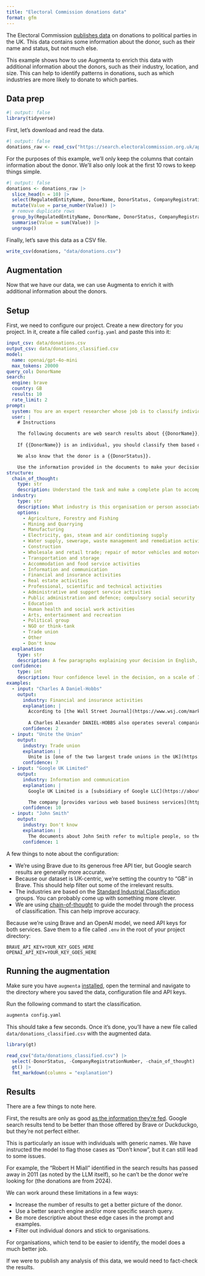 ```yaml
---
title: "Electoral Commission donations data"
format: gfm
---
```


The Electoral Commission [publishes data](https://search.electoralcommission.org.uk/?currentPage=1&rows=100&sort=AcceptedDate&order=desc&tab=1&et=pp&et=ppm&et=tp&et=perpar&et=rd&isIrishSourceYes=true&isIrishSourceNo=true&prePoll=false&postPoll=true&register=gb&register=ni&register=none&optCols=Register&optCols=CampaigningName&optCols=AccountingUnitsAsCentralParty&optCols=IsSponsorship&optCols=IsIrishSource&optCols=RegulatedDoneeType&optCols=CompanyRegistrationNumber&optCols=Postcode&optCols=NatureOfDonation&optCols=PurposeOfVisit&optCols=DonationAction&optCols=ReportedDate&optCols=IsReportedPrePoll&optCols=ReportingPeriodName&optCols=IsBequest&optCols=IsAggregation) on donations to political parties in the UK. This data contains some information about the donor, such as their name and status, but not much else.

This example shows how to use Augmenta to enrich this data with additional information about the donors, such as their industry, location, and size. This can help to identify patterns in donations, such as which industries are more likely to donate to which parties.

## Data prep

```r
#| output: false
library(tidyverse)
```

First, let's download and read the data.

```r
#| output: false
donations_raw <- read_csv("https://search.electoralcommission.org.uk/api/csv/Donations?start={start}&rows=100&query=&sort=AcceptedDate&order=desc&et=pp&date=Accepted&from=2024-07-01&to=2024-09-30&rptPd=&prePoll=false&postPoll=true&register=ni&register=gb&isIrishSourceYes=true&isIrishSourceNo=true&includeOutsideSection75=true")
```

For the purposes of this example, we'll only keep the columns that contain information about the donor. We'll also only look at the first 10 rows to keep things simple.

```r
#| output: false
donations <- donations_raw |>
  slice_head(n = 10) |>
  select(RegulatedEntityName, DonorName, DonorStatus, CompanyRegistrationNumber, Value) |>
  mutate(Value = parse_number(Value)) |>
  # remove duplicate rows
  group_by(RegulatedEntityName, DonorName, DonorStatus, CompanyRegistrationNumber) |>
  summarise(Value = sum(Value)) |>
  ungroup()
```

Finally, let's save this data as a CSV file.

```r
write_csv(donations, "data/donations.csv")
```

## Augmentation

Now that we have our data, we can use Augmenta to enrich it with additional information about the donors.

## Setup

First, we need to configure our project. Create a new directory for you project. In it, create a file called `config.yaml` and paste this into it:

```yaml
input_csv: data/donations.csv
output_csv: data/donations_classified.csv
model:
  name: openai/gpt-4o-mini
  max_tokens: 20000
query_col: DonorName
search:
  engine: brave
  country: GB
  results: 10
  rate_limit: 2
prompt:
  system: You are an expert researcher whose job is to classify individuals and companies based on their industry.
  user: |
    # Instructions

    The following documents are web search results about {{DonorName}}, a {{RegulatedEntityName}} donor identified in data published by the UK Electoral Commission. Your task is to determine what industry {{DonorName}} belongs to. The documents could be about a company, a trade group, a union, an individual, etc.
    
    If {{DonorName}} is an individual, you should classify them based on their profession or the industry they are closest associated with. If the documents are about multiple individuals, or if it's not clear which individual the documents refer to, please set the industry to "Don't know" and the confidence level to 1. For example, there's no way to know for certain that someone named "John Smith" in the documents is the same person as the donor in the Electoral Commission.

    We also know that the donor is a {{DonorStatus}}.

    Use the information provided in the documents to make your decision. Be critical, use common sense and respond only in English. Now, please proceed with your analysis and classification of {{DonorName}}.    
structure:
  chain_of_thought:
    type: str
    description: Understand the task and make a complete plan to accomplish it. Explain your reasoning. Then, carry out the plan, think of potential issues that might come up, then show your answer. Assess your own answer, think of ways to improve it, and then show the improved answer.
  industry:
    type: str
    description: What industry is this organisation or person associated with?
    options:
      - Agriculture, Forestry and Fishing
      - Mining and Quarrying
      - Manufacturing
      - Electricity, gas, steam and air conditioning supply
      - Water supply, sewerage, waste management and remediation activities
      - Construction
      - Wholesale and retail trade; repair of motor vehicles and motorcycles
      - Transportation and storage
      - Accommodation and food service activities
      - Information and communication
      - Financial and insurance activities
      - Real estate activities
      - Professional, scientific and technical activities
      - Administrative and support service activities
      - Public administration and defence; compulsory social security
      - Education
      - Human health and social work activities
      - Arts, entertainment and recreation
      - Political group
      - NGO or think-tank
      - Trade union
      - Other
      - Don't know
  explanation:
    type: str
    description: A few paragraphs explaining your decision in English, formatted in Markdown. In the explanation, link to the most relevant sources from the provided documents. Include at least one inline URL.
  confidence:
    type: int
    description: Your confidence level in the decision, on a scale of 1 (lowest) to 10 (highest). If you don't have enough information or the documents refer to different organisations that may share a name, please set this to 1.
examples:
  - input: "Charles A Daniel-Hobbs"
    output:
      industry: Financial and insurance activities
      explanation: |
        According to [the Wall Street Journal](https://www.wsj.com/market-data/quotes/SFNC/company-people/executive-profile/247375783), Mr. Charles Alexander DANIEL-HOBBS is the Chief Financial Officer and Executive Vice President of Simmons First National Corp, a bank holding company.
        
        A Charles Alexander DANIEL-HOBBS also operates several companies, such as [DIBDEN PROPERTY LIMITED](https://find-and-update.company-information.service.gov.uk/company/10126637), which Companies House classifies as "Other letting and operating of own or leased real estate". However, the information is not clear on whether these are the same person.
      confidence: 2
  - input: "Unite the Union"
    output:
      industry: Trade union
      explanation: |
        Unite is [one of the two largest trade unions in the UK](https://en.wikipedia.org/wiki/Unite_the_Union), with over 1.2 million members. It represents various industries, such as construction, manufacturing, transport, logistics and other sectors.
      confidence: 7
  - input: "Google UK Limited"
    output:
      industry: Information and communication
      explanation: |
        Google UK Limited is a [subsidiary of Google LLC](https://about.google/intl/ALL_uk/google-in-uk/), a multinational technology company that specializes in Internet-related services and products.

        The company [provides various web based business services](https://www.bloomberg.com/profile/company/1200719Z:LN), including a web based search engine which includes various options such as web, image, directory, and news searches. 
      confidence: 10
  - input: "John Smith"
    output:
      industry: Don't know
      explanation: |
        The documents about John Smith refer to multiple people, so there's no way to accurately assess what industry this particular individual belongs to.
      confidence: 1
```

A few things to note about the configuration:

- We're using Brave due to its generous free API tier, but Google search results are generally more accurate.
- Because our dataset is UK-centric, we're setting the country to "GB" in Brave. This should help filter out some of the irrelevant results.
- The industries are based on the [Standard Industrial Classification](https://resources.companieshouse.gov.uk/sic/) groups. You can probably come up with something more clever.
- We are using [chain-of-thought](https://github.com/Global-Witness/augmenta/blob/main/docs/prompt.md#use-chain-of-thoguht) to guide the model through the process of classification. This can help improve accuracy.

Because we're using Brave and an OpenAI model, we need API keys for both services. Save them to a file called `.env` in the root of your project directory:

```
BRAVE_API_KEY=YOUR_KEY_GOES_HERE
OPENAI_API_KEY=YOUR_KEY_GOES_HERE
```

## Running the augmentation

Make sure you have `augmenta` [installed](https://github.com/Global-Witness/augmenta/tree/main?tab=readme-ov-file#installation), open the terminal and navigate to the directory where you saved the data, configuration file and API keys.

Run the following command to start the classification.

```bash
augmenta config.yaml
```

This should take a few seconds. Once it's done, you'll have a new file called `data/donations_classified.csv` with the augmented data.

```r
library(gt)

read_csv("data/donations_classified.csv") |>
  select(-DonorStatus, -CompanyRegistrationNumber, -chain_of_thought) |>
  gt() |>
  fmt_markdown(columns = "explanation")
```

## Results

There are a few things to note here.

First, the results are only as good [as the information they're fed](https://en.wikipedia.org/wiki/Garbage_in%2C_garbage_out). Google search results tend to be better than those offered by Brave or Duckduckgo, but they're not perfect either.

This is particularly an issue with individuals with generic names. We have instructed the model to flag those cases as "Don't know", but it can still lead to some issues.

For example, the "Robert H Miall" identified in the search results has passed away in 2011 (as noted by the LLM itself), so he can't be the donor we're looking for (the donations are from 2024).

We can work around these limitations in a few ways:

- Increase the number of results to get a better picture of the donor.
- Use a better search engine and/or more specific search query.
- Be more descriptive about these edge cases in the prompt and examples.
- Filter out individual donors and stick to organisations.

For organisations, which tend to be easier to identify, the model does a much better job.

If we were to publish any analysis of this data, we would need to fact-check the results.